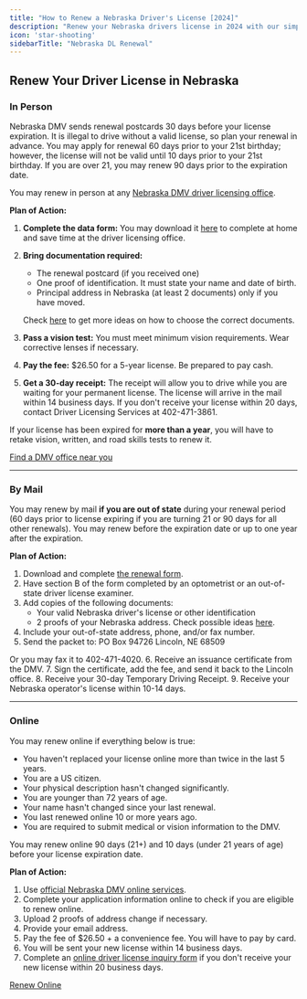 ```yaml
---
title: "How to Renew a Nebraska Driver's License [2024]"
description: "Renew your Nebraska drivers license in 2024 with our simple, step-by-step guide. Find all the necessary requirements, forms, fees, and online renewal options to ensure a hassle-free experience. Stay legal and avoid fines - start your renewal process now!"
icon: 'star-shooting'
sidebarTitle: "Nebraska DL Renewal"
---
```


## Renew Your Driver License in Nebraska

### In Person

Nebraska DMV sends renewal postcards 30 days before your license expiration. It is illegal to drive without a valid license, so plan your renewal in advance. You may apply for renewal 60 days prior to your 21st birthday; however, the license will not be valid until 10 days prior to your 21st birthday. If you are over 21, you may renew 90 days prior to the expiration date.

You may renew in person at any [Nebraska DMV driver licensing office](https://driving-tests.org/dmv-near-me/).

**Plan of Action:**
1. **Complete the data form:** You may download it [here](https://dmv.nebraska.gov/sites/dmv.nebraska.gov/files/doc/dls/forms/classoidform.pdf) to complete at home and save time at the driver licensing office.
2. **Bring documentation required:** 
   - The renewal postcard (if you received one)
   - One proof of identification. It must state your name and date of birth.
   - Principal address in Nebraska (at least 2 documents) only if you have moved.

   Check [here](https://dmv.nebraska.gov/sites/dmv.nebraska.gov/files/doc/dls/verificationdocs.pdf) to get more ideas on how to choose the correct documents.
3. **Pass a vision test:** You must meet minimum vision requirements. Wear corrective lenses if necessary.
4. **Pay the fee:** $26.50 for a 5-year license. Be prepared to pay cash.
5. **Get a 30-day receipt:** The receipt will allow you to drive while you are waiting for your permanent license. The license will arrive in the mail within 14 business days. If you don't receive your license within 20 days, contact Driver Licensing Services at 402-471-3861.

If your license has been expired for **more than a year**, you will have to retake vision, written, and road skills tests to renew it.

[Find a DMV office near you](https://driving-tests.org/dmv-near-me/)

---

### By Mail

You may renew by mail **if you are out of state** during your renewal period (60 days prior to license expiring if you are turning 21 or 90 days for all other renewals). You may renew before the expiration date or up to one year after the expiration.

**Plan of Action:**
1. Download and complete [the renewal form](https://dmv.nebraska.gov/sites/dmv.nebraska.gov/files/doc/dls/forms/outofstaterenewaldataform.pdf).
2. Have section B of the form completed by an optometrist or an out-of-state driver license examiner.
3. Add copies of the following documents:
   - Your valid Nebraska driver's license or other identification
   - 2 proofs of your Nebraska address. Check possible ideas [here](https://dmv.nebraska.gov/sites/dmv.nebraska.gov/files/doc/dls/verificationdocs.pdf).
4. Include your out-of-state address, phone, and/or fax number.
5. Send the packet to:
PO Box 94726 Lincoln, NE 68509

Or you may fax it to 402-471-4020.
6. Receive an issuance certificate from the DMV.
7. Sign the certificate, add the fee, and send it back to the Lincoln office.
8. Receive your 30-day Temporary Driving Receipt.
9. Receive your Nebraska operator's license within 10-14 days.

---

### Online

You may renew online if everything below is true:
- You haven't replaced your license online more than twice in the last 5 years.
- You are a US citizen.
- Your physical description hasn't changed significantly.
- You are younger than 72 years of age.
- Your name hasn't changed since your last renewal.
- You last renewed online 10 or more years ago.
- You are required to submit medical or vision information to the DMV.

You may renew online 90 days (21+) and 10 days (under 21 years of age) before your license expiration date.

**Plan of Action:**
1. Use [official Nebraska DMV online services](https://www.nebraska.gov/dmv/dlr/index.cgi).
2. Complete your application information online to check if you are eligible to renew online.
3. Upload 2 proofs of address change if necessary.
4. Provide your email address.
5. Pay the fee of $26.50 + a convenience fee. You will have to pay by card.
6. You will be sent your new license within 14 business days.
7. Complete an [online driver license inquiry form](https://www.nebraska.gov/dmv/dlr/inquiry.cgi) if you don't receive your new license within 20 business days.

[Renew Online](https://www.nebraska.gov/dmv/dlr/index.cgi)

<Snippet file="renewal-state-block.mdx" />